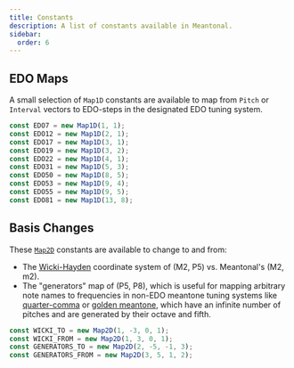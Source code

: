 ```yaml
---
title: Constants
description: A list of constants available in Meantonal.
sidebar:
  order: 6
---
```


## EDO Maps

A small selection of `Map1D` constants are available to map from `Pitch` or `Interval` vectors to EDO-steps in the designated EDO tuning system.

```ts
const EDO7 = new Map1D(1, 1);
const EDO12 = new Map1D(2, 1);
const EDO17 = new Map1D(3, 1);
const EDO19 = new Map1D(3, 2);
const EDO22 = new Map1D(4, 1);
const EDO31 = new Map1D(5, 3);
const EDO50 = new Map1D(8, 5);
const EDO53 = new Map1D(9, 4);
const EDO55 = new Map1D(9, 5);
const EDO81 = new Map1D(13, 8);
```

## Basis Changes

These [`Map2D`](/js/map) constants are available to change to and from:
- The [Wicki-Hayden](https://en.wikipedia.org/wiki/Wicki%E2%80%93Hayden_note_layout) coordinate system of (M2, P5) vs. Meantonal's (M2, m2).
- The "generators" map of (P5, P8), which is useful for mapping arbitrary note names to frequencies in non-EDO meantone tuning systems like [quarter-comma](https://en.wikipedia.org/wiki/Quarter-comma_meantone) or [golden meantone](https://en.xen.wiki/w/Golden_meantone), which have an infinite number of pitches and are generated by their octave and fifth.

```ts
const WICKI_TO = new Map2D(1, -3, 0, 1);
const WICKI_FROM = new Map2D(1, 3, 0, 1);
const GENERATORS_TO = new Map2D(2, -5, -1, 3);
const GENERATORS_FROM = new Map2D(3, 5, 1, 2);
```
